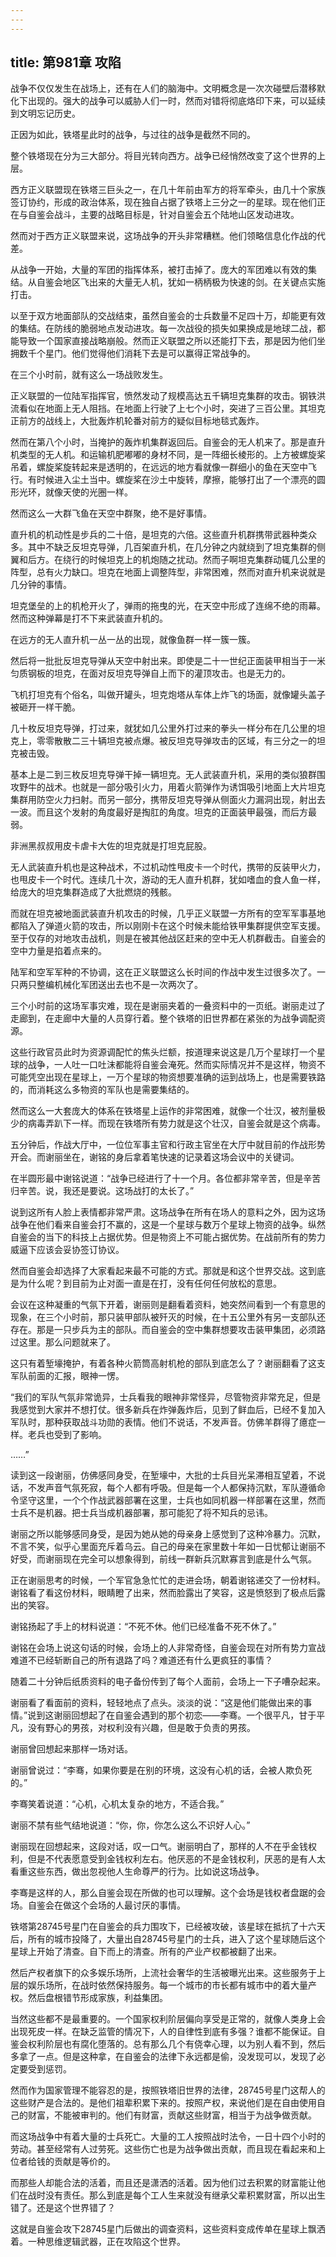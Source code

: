 ```yaml
---
---
---
```

title: 第981章 攻陷
---



战争不仅仅发生在战场上，还有在人们的脑海中。文明概念是一次次碰壁后潜移默化下出现的。强大的战争可以威胁人们一时，然而对错将彻底烙印下来，可以延续到文明忘记历史。

正因为如此，铁塔星此时的战争，与过往的战争是截然不同的。

整个铁塔现在分为三大部分。将目光转向西方。战争已经悄然改变了这个世界的上层。

西方正义联盟现在铁塔三巨头之一，在几十年前由军方的将军牵头，由几十个家族签订协约，形成的政治体系，现在独自占据了铁塔上三分之一的星球。现在他们正在与自鉴会战斗，主要的战略目标是，针对自鉴会五个陆地山区发动进攻。

然而对于西方正义联盟来说，这场战争的开头非常糟糕。他们领略信息化作战的代差。

从战争一开始，大量的军团的指挥体系，被打击掉了。庞大的军团难以有效的集结。从自鉴会地区飞出来的大量无人机，犹如一柄柄极为快速的剑。在关键点实施打击。

以至于双方地面部队的交战结束，虽然自鉴会的士兵数量不足四十万，却能更有效的集结。在防线的脆弱地点发动进攻。每一次战役的损失如果换成是地球二战，都能导致一个国家直接战略崩般。然而正义联盟之所以还能打下去，那是因为他们坐拥数千个星门。他们觉得他们消耗下去是可以赢得正常战争的。

在三个小时前，就有这么一场战败发生。

正义联盟的一位陆军指挥官，愤然发动了规模高达五千辆坦克集群的攻击。钢铁洪流看似在地面上无人阻挡。在地面上行驶了上七个小时，突进了三百公里。其坦克正前方的战线上，大批轰炸机轮番对前方的疑似目标地毯式轰炸。

然而在第八个小时，当掩护的轰炸机集群返回后。自鉴会的无人机来了。那是直升机类型的无人机。和运输机肥嘟嘟的身材不同，是一阵细长棱形的。上方被螺旋桨吊着，螺旋桨旋转起来是透明的，在远远的地方看就像一群细小的鱼在天空中飞行。有时候进入尘土当中。螺旋桨在沙土中旋转，摩擦，能够打出了一个漂亮的圆形光环，就像天使的光圈一样。

然而这么一大群飞鱼在天空中群聚，绝不是好事情。

直升机的机动性是步兵的二十倍，是坦克的六倍。这些直升机群携带武器种类众多。其中不缺乏反坦克导弹，几百架直升机，在几分钟之内就绕到了坦克集群的侧翼和后方。在绕行的时候坦克上的机炮随之扰动。然而子啊坦克集群动辄几公里的阵型，总有火力缺口。坦克在地面上调整阵型，非常困难，然而对直升机来说就是几分钟的事情。

坦克堡垒的上的机枪开火了，弹雨的拖曳的光，在天空中形成了连绵不绝的雨幕。然而这种弹幕是打不下来武装直升机的。

在远方的无人直升机一丛一丛的出现，就像鱼群一样一簇一簇。

然后将一批批反坦克导弹从天空中射出来。即使是二十一世纪正面装甲相当于一米匀质钢板的坦克，在面对反坦克导弹自上而下的灌顶攻击。也是无力的。

飞机打坦克有个俗名，叫做开罐头，坦克炮塔从车体上炸飞的场面，就像罐头盖子被砸开一样干脆。

几十枚反坦克导弹，打过来，就犹如几公里外打过来的拳头一样分布在几公里的坦克上，零零散散二三十辆坦克被点爆。被反坦克导弹攻击的区域，有三分之一的坦克被击毁。

基本上是二到三枚反坦克导弹干掉一辆坦克。无人武装直升机，采用的类似狼群围攻野牛的战术。也就是一部分吸引火力，用着火箭弹作为诱饵吸引地面上大片坦克集群用防空火力扫射。而另一部分，携带反坦克导弹从侧面火力漏洞出现，射出去一波。而且这个发射的角度最好是掏肛的角度。坦克的正面装甲最强，而后方最弱。

非洲黑叔叔用皮卡虐卡大佐的坦克就是打坦克屁股。

无人武装直升机也是这种战术，不过机动性甩皮卡一个时代，携带的反装甲火力，也甩皮卡一个时代。连续几十次，游动的无人直升机群，犹如嗜血的食人鱼一样，给庞大的坦克集群造成了大批燃烧的残骸。

而就在坦克被地面武装直升机攻击的时候，几乎正义联盟一方所有的空军军事基地都陷入了弹道火箭的攻击，所以刚刚卡在这个时候未能给铁甲集群提供空军支援。至于仅存的对地攻击战机，则是在被其他战区赶来的空中无人机群截击。自鉴会的空中力量是掐着点来的。

陆军和空军军种的不协调，这在正义联盟这么长时间的作战中发生过很多次了。一只两只整编机械化军团送出去也不是一次两次了。

三个小时前的这场军事灾难，现在是谢丽夹着的一叠资料中的一页纸。谢丽走过了走廊到，在走廊中大量的人员穿行着。整个铁塔的旧世界都在紧张的为战争调配资源。

这些行政官员此时为资源调配忙的焦头烂额，按道理来说这是几万个星球打一个星球的战争，一人吐一口吐沫都能将自鉴会淹死。然而实际情况并不是这样，物资不可能凭空出现在星球上，一万个星球的物资想要准确的运到战场上，也是需要铁路的，而消耗这么多物资的军队也是需要集结的。

然而这么一大套庞大的体系在铁塔星上运作的非常困难，就像一个壮汉，被剂量极少的病毒弄趴下一样。而现在铁塔所有势力就是这个壮汉，自鉴会就是这个病毒。

五分钟后，作战大厅中，一位位军事主官和行政主官坐在大厅中就目前的作战形势开会。而谢丽坐在，谢铭的身后拿着笔快速的记录着这场会议中的关键词。

在半圆形最中谢铭说道：“战争已经进行了十一个月。各位都非常辛苦，但是辛苦归辛苦。说，我还是要说。这场战打的太长了。”

说到这所有人脸上表情都非常严肃。这场战争在所有在场人的意料之外，因为这场战争在他们看来自鉴会打不赢的，这是一个星球与数万个星球上物资的战争。纵然自鉴会的当下的科技上占据优势。但是物资上不可能占据优势。在战前所有的势力威逼下应该会妥协签订协议。

然而自鉴会却选择了大家看起来最不可能的方式。那就是和这个世界交战。这到底是为什么呢？到目前为止对面一直是在打，没有任何任何放松的意思。

会议在这种凝重的气氛下开着，谢丽则是翻看着资料，她突然间看到一个有意思的现象，在三个小时前，那只装甲部队被歼灭的时候，在十五公里外有另一支部队还存在。那是一只步兵为主的部队。而自鉴会的空中集群想要攻击装甲集团，必须路过这里。那么问题就来了。

这只有着堑壕掩护，有着各种火箭筒高射机枪的部队到底怎么了？谢丽翻看了这支军队前面的汇报，眼神一愣。

“我们的军队气氛非常诡异，士兵看我的眼神非常怪异，尽管物资非常充足，但是我感觉到大家并不想打仗。很多新兵在炸弹轰炸后，见到了鲜血后，已经不复加入军队时，那种获取战斗功勋的表情。他们不说话，不发声音。仿佛羊群得了癔症一样。老兵也受到了影响。

……”

读到这一段谢丽，仿佛感同身受，在堑壕中，大批的士兵目光呆滞相互望着，不说话，不发声音气氛死寂，每个人都有呼吸。但是每一个人都保持沉默，军队遵循命令坚守这里，一个个作战武器部署在这里，士兵也如同机器一样部署在这里，然而士兵不是机器。把士兵当成机器部署，那可能犯了将不知兵的忌讳。

谢丽之所以能够感同身受，是因为她从她的母亲身上感觉到了这种冷暴力。沉默，不言不笑，似乎心里面充斥着乌云。自己的母亲在家里数十年如一日忧郁让谢丽不好受，而谢丽现在完全可以想象得到，前线一群新兵沉默寡言到底是什么气氛。

正在谢丽思考的时候，一个军官急急忙忙的走进会场，朝着谢铭递交了一份材料。谢铭看了看这份材料，眼睛瞪了出来，然而脸露出了笑容，这是愤怒到了极点后露出的笑容。

谢铭扬起了手上的材料说道：“不死不休。他们已经准备不死不休了。”

谢铭在会场上说这句话的时候，会场上的人非常奇怪，自鉴会现在对所有势力宣战难道不已经斩断自己的所有退路了吗？难道还有什么更疯狂的事情？

随着二十分钟后纸质资料的电子备份传到了每个人面前，会场上一下子嘈杂起来。

谢丽看了看面前的资料，轻轻地点了点头。淡淡的说：“这是他们能做出来的事情。”说到这谢丽回想起了在自鉴会遇到的那个初恋——李骞。一个很平凡，甘于平凡，没有野心的男孩，对权利没有兴趣，但是敢于负责的男孩。

谢丽曾回想起来那样一场对话。

谢丽曾说过：“李骞，如果你要是在别的环境，这没有心机的话，会被人欺负死的。”

李骞笑着说道：“心机，心机太复杂的地方，不适合我。”

谢丽不禁有些气结地说道：“你，你，你怎么这么不识好人心。”

谢丽现在回想起来，这段对话，叹一口气。谢丽明白了，那样的人不在乎金钱权利，但是不代表愿意受到金钱权利左右。他厌恶的不是金钱权利，厌恶的是有人太看重这些东西，做出忽视他人生命尊严的行为。比如说这场战争。

李骞是这样的人，那么自鉴会现在所做的也可以理解。这个会场是钱权者盘踞的会场。自鉴会在做这个会场的人最讨厌的事情。

铁塔第28745号星门在自鉴会的兵力围攻下，已经被攻破，该星球在抵抗了十六天后，所有的城市投降了，大量出自28745号星门的士兵，进入了这个星球随后这个星球上开始了清查。自下而上的清查。所有的产业产权都被翻了出来。

然后产权者旗下的众多娱乐场所，上流社会奢华的生活被曝光出来。这些服务于上层的娱乐场所，在战时依然保持服务。每一个城市的市长都有城市中的着大量产权。然后盘根错节形成家族，利益集团。

当然这些都不是最重要的。一个国家权利阶层偏向享受是正常的，就像人类身上会出现死皮一样。在缺乏监管的情况下，人的自律性到底有多强？谁都不能保证。自鉴会权利阶层也有腐化堕落的。总有那么几个有侥幸心理，以为别人看不到，然后多拿了一点。但是这种拿，在自鉴会的法律下永远都是偷，没发现可以，发现了必定要受到惩罚。

然而作为国家管理不能容忍的是，按照铁塔旧世界的法律，28745号星门这帮人的这些财产是合法的。是他们祖辈积累下来的。按照产权，来说他们是在自由使用自己的财富，不能被审判的。他们有财富，贡献这些财富，相当于为战争做贡献。

而这场战争中有着大量的士兵死亡。大量的工人按照战时法令，一日十四个小时的劳动。甚至经常有人过劳死。这些伤亡也是为战争做出贡献，而且现在看起来和上位者给钱的贡献是等价的。

而那些人却能合法的活着，而且还是潇洒的活着。因为他们过去积累的财富能让他们在战时没有责任。那么到底是每个工人生来就没有继承父辈积累财富，所以出生错了。还是这个世界错了？

这就是自鉴会攻下28745星门后做出的调查资料，这些资料变成传单在星球上飘洒着。一种思维逻辑武器，正在攻陷这个世界。